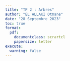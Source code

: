 ```yaml
---
title: "TP 2 : Arbres"
author: "EL ALLAKI Otmane"
date: "28 Septembre 2023"
toc: true
format:
  pdf:
    documentclass: scrartcl
    papersize: letter
execute:
  warning: false
---
```

